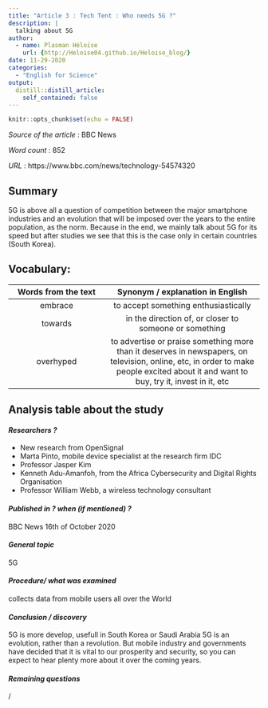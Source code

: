 ```yaml
---
title: "Article 3 : Tech Tent : Who needs 5G ?"
description: |
  talking about 5G
author:
  - name: Plasman Héloïse
    url: {http://Heloise04.github.io/Heloise_blog/}
date: 11-29-2020
categories:
  - "English for Science"
output:
  distill::distill_article:
    self_contained: false
---
```


```r
knitr::opts_chunk$set(echo = FALSE)
```

_Source of the article_ : BBC News

_Word count_ : 852

_URL_ : https://www.bbc.com/news/technology-54574320 

## Summary 
5G is above all a question of competition between the major smartphone industries and an evolution that will be imposed over the years to the entire population, as the norm. Because in the end, we mainly talk about 5G for its speed but after studies we see that this is the case only in certain countries (South Korea).

## Vocabulary: 

| Words from the text 	| Synonym / explanation in English 	|
|:-------------------:	|:--------------------------------:	|
|embrace|to accept something enthusiastically|
|towards|in the direction of, or closer to someone or something|
|overhyped|to advertise or praise something more than it deserves in newspapers, on television, online, etc, in order to make people excited about it and want to buy, try it, invest in it, etc|

## Analysis table about the study


#### *Researchers ?*
* New research from OpenSignal
* Marta Pinto, mobile device specialist at the research firm IDC
* Professor Jasper Kim
* Kenneth Adu-Amanfoh, from the Africa Cybersecurity and Digital Rights Organisation
* Professor William Webb, a wireless technology consultant


#### *Published in ? when (if mentioned) ?*
BBC News
16th of October 2020


#### *General topic*
5G


#### *Procedure/ what was examined* 
collects data from mobile users all over the World




#### *Conclusion / discovery* 
5G is more develop, usefull in South Korea or Saudi Arabia
5G is an evolution, rather than a revolution. 
But mobile industry and governments have decided that it is vital to our prosperity and security, so you can expect to hear plenty more about it over the coming years.


#### *Remaining questions*
/

